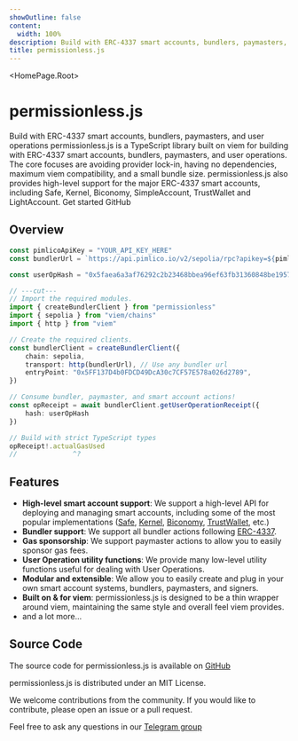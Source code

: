 ```yaml
---
showOutline: false
content:
  width: 100%
description: Build with ERC-4337 smart accounts, bundlers, paymasters, and user operations
title: permissionless.js
---
```




 
<HomePage.Root>
  <h1 className='vocs_HomePage_title'>permissionless.js</h1>
  <VersionWarning version="0.1" />
  <HomePage.Tagline>Build with ERC-4337 smart accounts, bundlers, paymasters, and user operations</HomePage.Tagline>
  <HomePage.InstallPackage name="permissionless" type="install" />
  <HomePage.Description>permissionless.js is a TypeScript library built on viem for building with ERC-4337 smart accounts, bundlers, paymasters, and user operations. The core focuses are avoiding provider lock-in, having no dependencies, maximum viem compatibility, and a small bundle size. permissionless.js also provides high-level support for the major ERC-4337 smart accounts, including Safe, Kernel, Biconomy, SimpleAccount, TrustWallet and LightAccount.</HomePage.Description>
  <HomePage.Buttons>
    <HomePage.Button href="/references/permissionless/tutorial/tutorial-1" variant="accent">Get started</HomePage.Button>
    <HomePage.Button href="https://github.com/pimlicolabs/permissionless.js">GitHub</HomePage.Button>
  </HomePage.Buttons>
</HomePage.Root>


<article className="vocs_Content max-w-4xl mt-[-80px] mx-auto">

# Overview

```ts
const pimlicoApiKey = "YOUR_API_KEY_HERE"
const bundlerUrl = `https://api.pimlico.io/v2/sepolia/rpc?apikey=${pimlicoApiKey}`

const userOpHash = "0x5faea6a3af76292c2b23468bbea96ef63fb31360848be195748437f0a79106c8"

// ---cut---
// Import the required modules.
import { createBundlerClient } from "permissionless"
import { sepolia } from "viem/chains"
import { http } from "viem"

// Create the required clients.
const bundlerClient = createBundlerClient({
    chain: sepolia,
    transport: http(bundlerUrl), // Use any bundler url
    entryPoint: "0x5FF137D4b0FDCD49DcA30c7CF57E578a026d2789",
})

// Consume bundler, paymaster, and smart account actions!
const opReceipt = await bundlerClient.getUserOperationReceipt({
    hash: userOpHash
})

// Build with strict TypeScript types
opReceipt!.actualGasUsed
//              ^?

```

# Features

- **High-level smart account support**: We support a high-level API for deploying and managing smart accounts, including some of the most popular implementations ([Safe](https://safe.global), [Kernel](https://zerodev.app), [Biconomy](https://biconomy.io), [TrustWallet](https://trustwallet.com/swift), etc.)
- **Bundler support**: We support all bundler actions following [ERC-4337](https://eips.ethereum.org/EIPS/eip-4337#rpc-methods-eth-namespace).
- **Gas sponsorship**: We support paymaster actions to allow you to easily sponsor gas fees.
- **User Operation utility functions**: We provide many low-level utility functions useful for dealing with User Operations.
- **Modular and extensible**: We allow you to easily create and plug in your own smart account systems, bundlers, paymasters, and signers.
- **Built on & for viem**: permissionless.js is designed to be a thin wrapper around viem, maintaining the same style and overall feel viem provides.
- and a lot more...

# Source Code

The source code for permissionless.js is available on [GitHub](https://github.com/pimlicolabs/permissionless.js)

permissionless.js is distributed under an MIT License.

We welcome contributions from the community. If you would like to contribute, please open an issue or a pull request.

Feel free to ask any questions in our [Telegram group](https://t.me/pimlicoHQ)

</article>